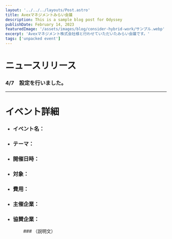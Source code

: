 ```yaml
---
layout: '../../../layouts/Post.astro'
title: Avexマネジメントみらい会議
description: This is a sample blog post for Odyssey
publishDate: February 14, 2023
featuredImage: '/assets/images/blog/consider-hybrid-work/サンプル.webp'
excerpt: 'Avexマネジメント株式会社様と行わせていただいたみらい会議です。'
tags: ['unpacked event']
---
```


# ニュースリリース

### 4/7　設定を行いました。

*****

# イベント詳細

- ### イベント名：
- ### テーマ：
- ### 開催日時：
- ### 対象：
- ### 費用：
- ### 主催企業：
- ### 協賛企業：

　　　　### （説明文）
